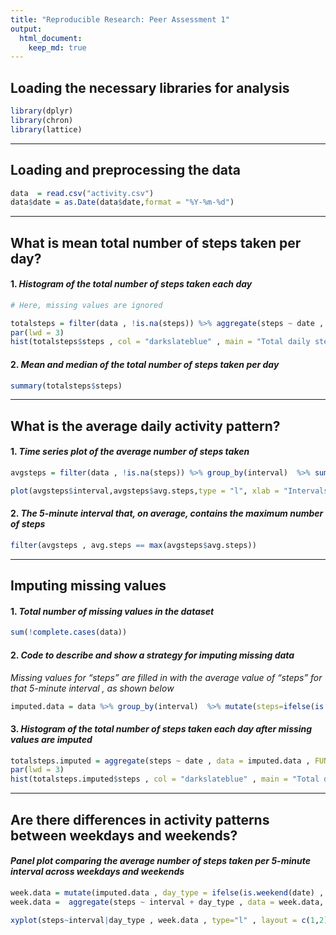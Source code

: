 ```yaml
---
title: "Reproducible Research: Peer Assessment 1"
output: 
  html_document:
    keep_md: true
---
```

## Loading the necessary libraries for analysis

```r
library(dplyr)
library(chron)
library(lattice)
```
---

## Loading and preprocessing the data

```r
data  = read.csv("activity.csv")
data$date = as.Date(data$date,format = "%Y-%m-%d")
```
---

## What is mean total number of steps taken per day?

#### 1. *Histogram of the total number of steps taken each day*
```r
# Here, missing values are ignored

totalsteps = filter(data , !is.na(steps)) %>% aggregate(steps ~ date , data=.,FUN = sum)
par(lwd = 3)
hist(totalsteps$steps , col = "darkslateblue" , main = "Total daily steps" , xlab = "Steps")
```

#### 2. *Mean and median of the total number of steps taken per day*

```r
summary(totalsteps$steps)
```

---

## What is the average daily activity pattern?

#### 1. *Time series plot of the average number of steps taken*

```r
avgsteps = filter(data , !is.na(steps)) %>% group_by(interval)  %>% summarise(avg.steps = mean(steps))

plot(avgsteps$interval,avgsteps$avg.steps,type = "l", xlab = "Intervals", ylab = "Average steps" , main = "Average number of steps in each interval across all days")
```

#### 2. *The 5-minute interval that, on average, contains the maximum number of steps*

```r
filter(avgsteps , avg.steps == max(avgsteps$avg.steps))
```

---

## Imputing missing values

#### 1. *Total number of missing values in the dataset * 

```r
sum(!complete.cases(data))
```


#### 2. *Code to describe and show a strategy for imputing missing data*

*Missing values for "steps" are filled in with the average value of "steps" for that 5-minute interval , as shown below* 
```r
imputed.data = data %>% group_by(interval)  %>% mutate(steps=ifelse(is.na(steps),mean(steps,na.rm=TRUE),steps))
```

#### 3. *Histogram of the total number of steps taken each day after missing values are imputed*

```r
totalsteps.imputed = aggregate(steps ~ date , data = imputed.data , FUN = sum)
par(lwd = 3)
hist(totalsteps.imputed$steps , col = "darkslateblue" , main = "Total daily steps" , xlab = "Steps")
```

---

## Are there differences in activity patterns between weekdays and weekends?

#### *Panel plot comparing the average number of steps taken per 5-minute interval across weekdays and weekends*

```r
week.data = mutate(imputed.data , day_type = ifelse(is.weekend(date) , "Weekend","Weekday")) 
week.data =  aggregate(steps ~ interval + day_type , data = week.data, FUN = mean)

xyplot(steps~interval|day_type , week.data , type="l" , layout = c(1,2) , xlab = "Interval" , ylab = "Number of steps" , main = "Average no. of steps across each interval on weekdays and weekends")
```
